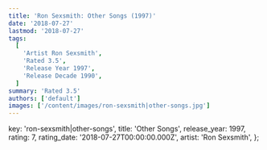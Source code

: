 ```yaml
---
title: 'Ron Sexsmith: Other Songs (1997)'
date: '2018-07-27'
lastmod: '2018-07-27'
tags:
  [
    'Artist Ron Sexsmith',
    'Rated 3.5',
    'Release Year 1997',
    'Release Decade 1990',
  ]
summary: 'Rated 3.5'
authors: ['default']
images: ['/content/images/ron-sexsmith|other-songs.jpg']
---
```


  key: 'ron-sexsmith|other-songs',
  title: 'Other Songs',
  release_year: 1997,
  rating: 7,
  rating_date: '2018-07-27T00:00:00.000Z',
  artist: 'Ron Sexsmith',
};

<MusicRating data={data} />

